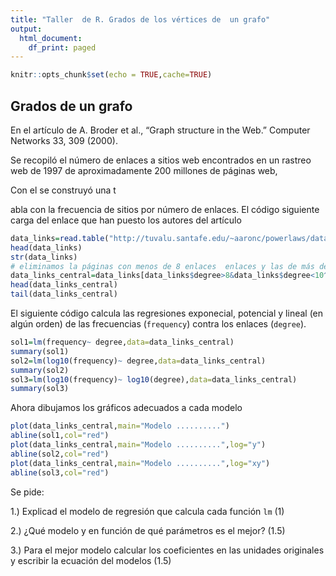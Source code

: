 ```yaml
---
title: "Taller  de R. Grados de los vértices de  un grafo"
output:
  html_document:
    df_print: paged
---
```


```r
knitr::opts_chunk$set(echo = TRUE,cache=TRUE)
```



##  Grados de un grafo

En el artículo de A. Broder et al., "Graph structure in the Web." Computer Networks 33, 309 (2000). 

Se recopiló el número de enlaces a sitios web encontrados en un rastreo web de 1997 de aproximadamente 200 millones de páginas web, 

Con el se construyó una t

abla con  la frecuencia de sitios  por número de enlaces. El código siguiente carga del enlace que han puesto los autores del artículo

```r
data_links=read.table("http://tuvalu.santafe.edu/~aaronc/powerlaws/data/weblinks.hist",header=TRUE)
head(data_links)
str(data_links)
# eliminamos la páginas con menos de 8 enlaces  enlaces y las de más de 1000 enlaces
data_links_central=data_links[data_links$degree>8&data_links$degree<10^3,]
head(data_links_central)
tail(data_links_central)
```

El siguiente código calcula las regresiones exponecial, potencial y lineal (en algún orden) de las frecuencias (`frequency`) contra los enlaces (`degree`).

```r
sol1=lm(frequency~ degree,data=data_links_central)
summary(sol1)
sol2=lm(log10(frequency)~ degree,data=data_links_central)
summary(sol2)
sol3=lm(log10(frequency)~ log10(degree),data=data_links_central)
summary(sol3)

```

Ahora dibujamos los gráficos adecuados a cada modelo

```r
plot(data_links_central,main="Modelo ..........")
abline(sol1,col="red")
plot(data_links_central,main="Modelo ..........",log="y")
abline(sol2,col="red")
plot(data_links_central,main="Modelo ..........",log="xy")
abline(sol3,col="red")
```



Se pide:

1.)  Explicad el modelo de regresión que calcula cada función `lm` (1)

2.)  ¿Qué modelo y en función de qué parámetros es el mejor? (1.5)

3.) Para el mejor modelo calcular los coeficientes en las unidades originales  y escribir la  ecuación del modelos (1.5)



